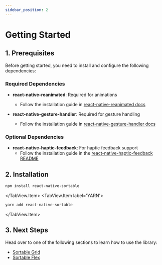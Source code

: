 ```yaml
---
sidebar_position: 2
---
```


# Getting Started

## 1. Prerequisites

Before getting started, you need to install and configure the following dependencies:

### Required Dependencies

- **react-native-reanimated**: Required for animations

  - Follow the installation guide in [react-native-reanimated docs](https://docs.swmansion.com/react-native-reanimated/)

- **react-native-gesture-handler**: Required for gesture handling
  - Follow the installation guide in [react-native-gesture-handler docs](https://docs.swmansion.com/react-native-gesture-handler/)

### Optional Dependencies

- **react-native-haptic-feedback**: For haptic feedback support
  - Follow the installation guide in the [react-native-haptic-feedback README](https://github.com/mkuczera/react-native-haptic-feedback)

## 2. Installation


<TabView>
  <TabView.Item label='NPM'>

```sh
npm install react-native-sortable
```

  </TabView.Item>
  <TabView.Item label='YARN'>

```sh
yarn add react-native-sortable
```

  </TabView.Item>
</TabView>

## 3. Next Steps

Head over to one of the following sections to learn how to use the library:

- [Sortable Grid](./grid/overview)
- [Sortable Flex](./flex/overview)

